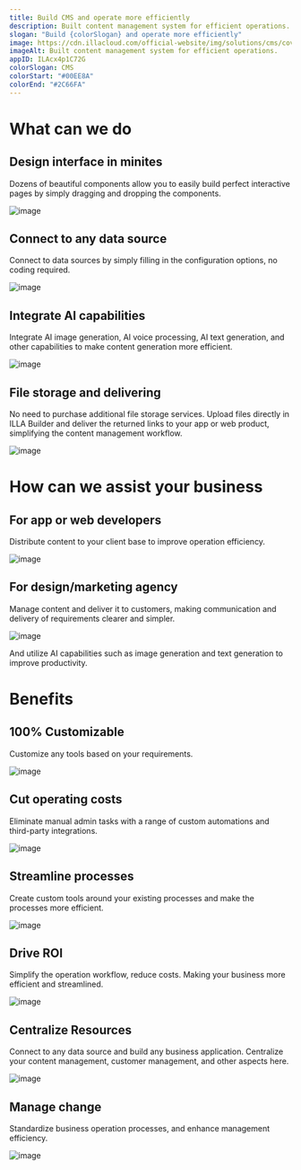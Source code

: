 ```yaml
---
title: Build CMS and operate more efficiently
description: Built content management system for efficient operations. AI-powered, integrate with AI capabilities, enabling you to efficiently create both visual and textual content. File management, support file storage and delivering, simplifying the content management workflow.
slogan: "Build {colorSlogan} and operate more efficiently"
image: https://cdn.illacloud.com/official-website/img/solutions/cms/cover.svg
imageAlt: Built content management system for efficient operations.
appID: ILAcx4p1C72G
colorSlogan: CMS
colorStart: "#00EE8A"
colorEnd: "#2C66FA"
---
```


# What can we do

## Design interface in minites

Dozens of beautiful components allow you to easily build perfect interactive pages by simply dragging and dropping the components.

![image](https://cdn.illacloud.com/official-website/img/solutions/cms/design-in-minutes.svg)

## Connect to any data source

Connect to data sources by simply filling in the configuration options, no coding required.

![image](https://cdn.illacloud.com/official-website/img/solutions/cms/data-source.svg)

## Integrate AI capabilities

Integrate AI image generation, AI voice processing, AI text generation, and other capabilities to make content generation more efficient.

![image](https://cdn.illacloud.com/official-website/img/solutions/cms/ai.gif)

## File storage and  delivering

No need to purchase additional file storage services. Upload files directly in ILLA Builder and deliver the returned links to your app or web product, simplifying the content management workflow.

![image](https://cdn.illacloud.com/official-website/img/solutions/cms/storage.svg)

# How can we assist your business

## For app or web developers

Distribute content to your client base to improve operation efficiency.

![image](https://cdn.illacloud.com/official-website/img/solutions/cms/developer.svg)

## For design/marketing agency

Manage content and deliver it to customers, making communication and delivery of requirements clearer and simpler.

![image](https://cdn.illacloud.com/official-website/img/solutions/cms/agency.svg)

And utilize AI capabilities such as image generation and text generation to improve productivity.

# Benefits

## 100% Customizable

Customize any tools based on your requirements.

![image](https://cdn.illacloud.com/official-website/img/solutions/custom.svg)

## Cut operating costs

Eliminate manual admin tasks with a range of custom automations and third-party integrations.

![image](https://cdn.illacloud.com/official-website/img/solutions/cut-cost.svg)

## Streamline processes

Create custom tools around your existing processes and make the processes more efficient.

![image](https://cdn.illacloud.com/official-website/img/solutions/process.svg)

## Drive ROI

Simplify the operation workflow, reduce costs. Making your business more efficient and streamlined.

![image](https://cdn.illacloud.com/official-website/img/solutions/roi.svg)

## Centralize Resources

Connect to any data source and build any business application. Centralize your content management, customer management, and other aspects here.

![image](https://cdn.illacloud.com/official-website/img/solutions/centralize.svg)

## Manage change

Standardize business operation processes, and enhance management efficiency.

![image](https://cdn.illacloud.com/official-website/img/solutions/change.svg)
